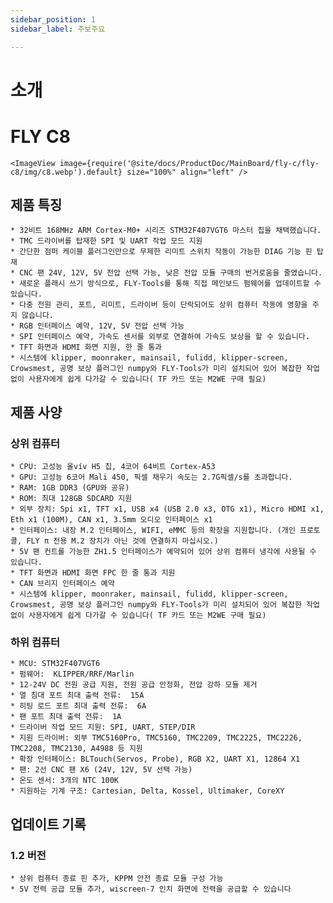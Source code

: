 ```yaml
---
sidebar_position: 1
sidebar_label: 주보주요

---
```


# 소개

# FLY C8


    <ImageView image={require('@site/docs/ProductDoc/MainBoard/fly-c/fly-c8/img/c8.webp').default} size="100%" align="left" />

## 제품 특징

    * 32비트 168MHz ARM Cortex-M0+ 시리즈 STM32F407VGT6 마스터 칩을 채택했습니다.
    * TMC 드라이버를 탑재한 SPI 및 UART 작업 모드 지원
    * 간단한 점퍼 케이블 플러그인만으로 무제한 리미트 스위치 작동이 가능한 DIAG 기능 핀 탑재
    * CNC 팬 24V, 12V, 5V 전압 선택 가능, 낮은 전압 모듈 구매의 번거로움을 줄였습니다.
    * 새로운 플래시 쓰기 방식으로, FLY-Tools를 통해 직접 메인보드 펌웨어를 업데이트할 수 있습니다.
    * 다중 전원 관리, 포트, 리미트, 드라이버 등이 단락되어도 상위 컴퓨터 작동에 영향을 주지 않습니다.
    * RGB 인터페이스 예약, 12V, 5V 전압 선택 가능
    * SPI 인터페이스 예약, 가속도 센서를 외부로 연결하여 가속도 보상을 할 수 있습니다.
    * TFT 화면과 HDMI 화면 지원, 한 줄 통과
    * 시스템에 klipper, moonraker, mainsail, fulidd, klipper-screen, Crowsmest, 공명 보상 플러그인 numpy와 FLY-Tools가 미리 설치되어 있어 복잡한 작업 없이 사용자에게 쉽게 다가갈 수 있습니다( TF 카드 또는 M2WE 구매 필요)

## 제품 사양

### 상위 컴퓨터
    * CPU: 고성능 올vív H5 칩, 4코어 64비트 Cortex-A53
    * GPU: 고성능 6코어 Mali 450, 픽셀 채우기 속도는 2.7G픽셀/s를 초과합니다.
    * RAM: 1GB DDR3 (GPU와 공유)
    * ROM: 최대 128GB SDCARD 지원
    * 외부 장치: Spi x1, TFT x1, USB x4 (USB 2.0 x3, OTG x1), Micro HDMI x1, Eth x1 (100M), CAN x1, 3.5mm 오디오 인터페이스 x1
    * 인터페이스: 내장 M.2 인터페이스, WIFI, eMMC 등의 확장을 지원합니다. (개인 프로토콜, FLY π 전용 M.2 장치가 아닌 것에 연결하지 마십시오.)
    * 5V 팬 컨트롤 가능한 ZH1.5 인터페이스가 예약되어 있어 상위 컴퓨터 냉각에 사용될 수 있습니다.
    * TFT 화면과 HDMI 화면 FPC 한 줄 통과 지원
    * CAN 브리지 인터페이스 예약
    * 시스템에 klipper, moonraker, mainsail, fulidd, klipper-screen, Crowsmest, 공명 보상 플러그인 numpy와 FLY-Tools가 미리 설치되어 있어 복잡한 작업 없이 사용자에게 쉽게 다가갈 수 있습니다( TF 카드 또는 M2WE 구매 필요)

### 하위 컴퓨터

    * MCU: STM32F407VGT6
    * 펌웨어:  KLIPPER/RRF/Marlin
    * 12-24V DC 전원 공급 지원, 전원 공급 안정화, 전압 강하 모듈 제거
    * 열 침대 포트 최대 출력 전류:  15A
    * 히팅 로드 포트 최대 출력 전류:  6A
    * 팬 포트 최대 출력 전류:  1A
    * 드라이버 작업 모드 지원: SPI, UART, STEP/DIR
    * 지원 드라이버: 외부 TMC5160Pro, TMC5160, TMC2209, TMC2225, TMC2226, TMC2208, TMC2130, A4988 등 지원
    * 확장 인터페이스: BLTouch(Servos, Probe), RGB X2, UART X1, 12864 X1
    * 팬: 2선 CNC 팬 X6 (24V, 12V, 5V 선택 가능)
    * 온도 센서: 3개의 NTC 100K
    * 지원하는 기계 구조: Cartesian, Delta, Kossel, Ultimaker, CoreXY

## 업데이트 기록

### 1.2 버전

    * 상위 컴퓨터 종료 핀 추가, KPPM 안전 종료 모듈 구성 가능
    * 5V 전력 공급 모듈 추가, wiscreen-7 인치 화면에 전력을 공급할 수 있습니다